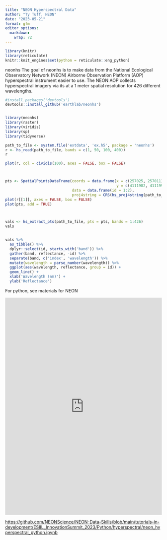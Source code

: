 ```yaml
---
title: "NEON Hyperspectral Data"
author: "Ty Tuff, NEON"
date: "2023-05-21"
format: gfm
editor_options: 
  markdown: 
    wrap: 72
---
```


```r
library(knitr)  
library(reticulate)  
knitr::knit_engines$set(python = reticulate::eng_python)  
```

neonhs
The goal of neonhs is to make data from the National Ecological Observatory Network (NEON) Airborne Observation Platform (AOP) hyperspectral instrument easier to use. The NEON AOP collects hyperspectral imagery via its at a 1 meter spatial resolution for 426 different wavelengths.

```r



#install.packages('devtools')
devtools::install_github('earthlab/neonhs')


library(neonhs)
library(raster)
library(viridis)
library(sp)
library(tidyverse)

path_to_file <- system.file('extdata', 'ex.h5', package = 'neonhs')
r <- hs_read(path_to_file, bands = c(1, 50, 100, 400))
r

plot(r, col = cividis(100), axes = FALSE, box = FALSE)



pts <- SpatialPointsDataFrame(coords = data.frame(x = c(257025, 257011),
                                                  y = c(4111982, 4111991)), 
                              data = data.frame(id = 1:2),
                              proj4string = CRS(hs_proj4string(path_to_file)))
plot(r[[1]], axes = FALSE, box = FALSE)
plot(pts, add = TRUE)



vals <- hs_extract_pts(path_to_file, pts = pts, bands = 1:426)
vals


vals %>%
  as_tibble() %>%
  dplyr::select(id, starts_with('band')) %>%
  gather(band, reflectance, -id) %>%
  separate(band, c('index', 'wavelength')) %>%
  mutate(wavelength = parse_number(wavelength)) %>%
  ggplot(aes(wavelength, reflectance, group = id)) + 
  geom_line() + 
  xlab('Wavelength (nm)') + 
  ylab('Reflectance')
```

For python, see materials for NEON

<iframe width="100%" 
height="700" 
src="https://github.com/NEONScience/NEON-Data-Skills/blob/main/tutorials-in-development/ESIIL_InnovationSummit_2023/Python/hyperspectral/neon_hyperspectral_python.ipynb/" 
style="border:none" 
title="Contributed by NEON">
</iframe> 

<https://github.com/NEONScience/NEON-Data-Skills/blob/main/tutorials-in-development/ESIIL_InnovationSummit_2023/Python/hyperspectral/neon_hyperspectral_python.ipynb>








